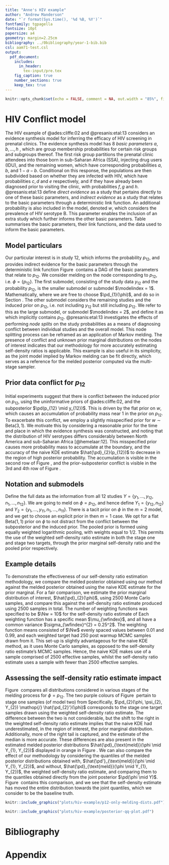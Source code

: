 ```yaml
---
title: "Anne's HIV example"
author: "Andrew Manderson"
date: "`r format(Sys.time(), '%d %B, %Y')`"
fontfamily: tgpagella
fontsize: 10pt
papersize: a4
geometry: margin=2.25cm
bibliography: ../0bibliography/year-1-bib.bib
csl: aam71-test.csl
output: 
  pdf_document:
    includes:
      in_header:
        tex-input/pre.tex
    fig_caption: true
    number_sections: true
    keep_tex: true
---
```


```r
knitr::opts_chunk$set(echo = FALSE, comment = NA, out.width = "85%", fig.align = "center", auto_pdf = TRUE)
```

# HIV Conflict model

The HIV example of @ades:cliffe:02 and @presanis:etal:13 considers an evidence synthesis model for inferring the efficacy of HIV screening in prenatal clinics.
The evidence synthesis model has 8 _basic parameters_ $a, b, \ldots, h$ , which are group membership probabilities for certain risk groups and subgroups thereof.
The first risk group partitions the prenatal clinic attendees into those born in sub-Saharan Africa (SSA), injecting drug users (IDU), and the remaining women, which have corresponding probabilities $a, b$, and  $1 - a - b$.
Conditional on this response, the populations are then subdivided based on whether they are infected with HIV, which have probabilities $c, d$ and $e$ respectively, and if they have already been diagnosed prior to visiting the clinic, with probabilities $f, g$ and $h$.
@presanis:etal:13 define _direct evidence_ as a study that pertains directly to one of these basic parameters, and _indirect evidence_ as a study that relates to the basic parameters through a deterministic link function.
An additional probability is also included in the model, denoted $w$, which considers the prevalence of HIV serotype B.
This parameter enables the inclusion of an extra study which further informs the other basic parameters.
Table&nbsp;\ref{tab:HIV-data} summarises the basic parameters, their link functions, and the data used to inform the basic parameters.

<!-- and Figure&nbsp;\ref{fig:hiv_model_tree} contains the decision tree that segments the prenatal clinic attendee populace into the various risk groups.
 -->

\input{tex-input/hiv-intro/0020-link-function-table.tex}

## Model particulars

Our particular interest is in study 12, which informs the probability $p_{12}$, and provides indirect evidence for the basic parameters through the deterministic link function
\input{tex-input/hiv-intro/0010-study-link-function.tex}
Figure&nbsp;\ref{fig:model-dag} contains a DAG of the basic parameters that relate to $p_{12}$.
We consider melding on the node corresponding to $p_{12}$, i.e. $\phi = \{p_{12}\}$.
The first submodel, consisting of the study data $y_{12}$ and the probability $p_{12}$, is the smaller submodel or submodel $\modelindex = 1$.
Mathematically,
\input{tex-input/hiv-submodels/0010-study-12-submodel.tex}
where we are free to choose $\pd_{1}(\phi)$, and do so in Section&nbsp;\ref{notation-and-submodels}.
The other submodel considers the remaining studies and the induced prior on $p_{12}$, i.e. not including $y_{12}$ but still including $p_{12}$.
We refer to this as the large submodel, or submodel $\modelindex = 2$, and define it as
\input{tex-input/hiv-submodels/0020-big-submodel.tex}
which implicitly contains $p_{12}$.
@presanis:etal:13 investigates the effects of performing _node splits_ on the study probabilities as a means of diagnosing conflict between individual studies and the overall model.
This node splitting process can be reframed as an application of Markov melding.
The presence of conflict and unknown prior marginal distributions on the nodes of interest indicates that our methodology for more accurately estimating self-density ratios is applicable.
This example is also useful in its simplicity, as the joint model implied by Markov melding can be fit directly, which serves as a reference for the melded posterior computed via the multi-stage sampler. 

\input{tex-input/hiv-submodels/0040-model-dag.tex}

## Prior data conflict for $p_{12}$

Initial experiments suggest that there is conflict between the induced prior on $p_{12}$, using the uninformative priors of @ades:cliffe:02, and the subposterior $\pd(p_{12} \mid y_{12})$.
This is driven by the flat prior on $w$, which causes an accumulation of probability mass near 1 in the prior on $p_{12}$.
To exacerbate this conflict, we employ a slightly misspecified prior for $w \sim \text{Beta}(3, 1)$.
We motivate this by considering a reasonable prior for the time and place in which the evidence synthesis was constructed, and noting that the distribution of HIV serotypes differs considerably between North America and sub-Saharan Africa [@hemelaar:12].
This misspecified prior causes more probability mass to accumulate at the boundary, and the accuracy of the naive KDE estimate $\hat{\pd}_{2}(p_{12})$ to decrease in the region of high posterior probability.
The accumulation is visible in the second row of Figure&nbsp;\ref{fig:p12_all_melding_dists}, and the prior-subposterior conflict is visible in the 3rd and 4th row of Figure&nbsp;\ref{fig:p12_all_melding_dists}.


## Notation and submodels

Define the full data as the information from all 12 studies $Y = \{y_{1}, \ldots, y_{12}, n_{1}, \ldots, n_{12}\}$.
We are going to meld on $\phi = p_{12}$, and hence define $Y_{1} = \{y_{12}, n_{12}\}$ and $Y_{2} = \{y_{1}, \ldots, y_{11}, n_{1}, \ldots, n_{11}\}$.
There is a tacit prior on $\phi$ in the $m = 2$ model, and we get to choose an explicit prior in then $m = 1$ case.
We opt for a flat $\text{Beta}(1, 1)$ prior on $\phi$ to not distract from the conflict between the subposterior and the induced prior.
The pooled prior is formed using equally weighted logarithmic pooling, with weights equal to $1 \mathop{/} 2$.
This permits the use of the weighted self-density ratio estimate in both the stage one and stage two targets, through the prior marginal self-density ratio and the pooled prior respectively.

## Example details
<!-- 
Unless otherwise stated, 5000 samples are drawn from each density.
When MCMC is required, 5 chains are run to convergence, then 1000 samples are drawn from each chain.
 -->

To demonstrate the effectiveness of our self-density ratio estimation methodology, we compare the melded posterior obtained using our method against the melded posterior obtained using the naive KDE estimate for the prior marginal.
For a fair comparison, we estimate the prior marginal distribution of interest, $\hat{\pd}_{2}(\phi)$, using 2500 Monte Carlo samples, and compare this against the self-density ratio estimate produced using 2500 samples in total.
The number of weighting functions was specified to be $\Nw = 10$ for the self-density ratio estimate of 
\input{tex-input/hiv-submodels/0050-self-ratio-estimate.tex}
Each weighting function has a specific mean $\mu_{\wfindex}$, and all have a common variance $\sigma_{\wfindex}^{2} = 0.25^2$.
The weighting function means consisted of $\Nw$ evenly spaced values between 0.01 and 0.99, and each weighted target had 250 post warmup MCMC samples drawn from it.
This set-up is slightly advantageous for the naive KDE method, as it uses Monte Carlo samples, as opposed to the self-density ratio estimate's MCMC samples.
Hence, the naive KDE makes use of a sample comprised of 2500 effective samples, whilst the self-density ratio estimate uses a sample with fewer than 2500 effective samples.

## Assessing the self-density ratio estimate impact

Figure&nbsp;\ref{fig:p12_all_melding_dists} compares all distributions considered in various stages of the melding process for $\phi = p_{12}$.
The two purple colours of Figure&nbsp;\ref{fig:p12_all_melding_dists} pertain to stage one samples (of model two) from 
\input{tex-input/hiv-submodels/0030-stage-one-target.tex}
Specifically, $\pd_{2}(\phi, \psi_{2}, Y_{2}) \mathop{/} \hat{\pd_{2}'}(\phi)$ corresponds to the stage one target samples drawn using the weighted self-density ratio estimate.
The difference between the two is not considerable, but the shift to the right in the weighted self-density ratio estimate  implies that the naive KDE had underestimated, in the region of interest, the prior marginal distribution.
Additionally, more of the right tail is captured, and the estimate of the median is more accurate.
These differences are also present in the estimated melded posterior distributions $\hat{\pd}_{\text{meld}}(\phi \mid Y_{1}, Y_{2})$ displayed in orange in Figure&nbsp;\ref{fig:p12_all_melding_dists}.
We can also compare the effect of our methodology by considering the quantiles of the melded posterior distributions obtained with, $\hat{\pd'}_{\text{meld}}(\phi \mid Y_{1}, Y_{2})$, and without, $\hat{\pd}_{\text{meld}}(\phi \mid Y_{1}, Y_{2})$, the weighted self-density ratio estimate, and comparing them to the quantiles obtained directly from the joint posterior $\pd(\phi \mid Y)$.
Figure&nbsp;\ref{fig:qq_plot_phi} contains this comparison, and we see that the self-density estimate has moved the entire distribution towards the joint quantiles, which we consider to be the baseline truth.


```r
knitr::include_graphics("plots/hiv-example/p12-only-melding-dists.pdf")
```

```r
knitr::include_graphics("plots/hiv-example/posterior-qq-plot.pdf")
```
  
<!-- -------------------- END OF MAIN BODY OF DOCUMENT -------------------- -->
\newpage

<!-- The {-} tag here suppresses the section numbering. -->
# Bibliography {-}

<!-- This makes pandoc-citeproc put the references before the end of document. -->
<div id="refs"></div>

\newpage

<!-- Now switch to alphabetical numbering for the appendix, and reset the counter. -->
\renewcommand{\thesection}{\Alph{section}}
\setcounter{section}{0}

# Appendix 